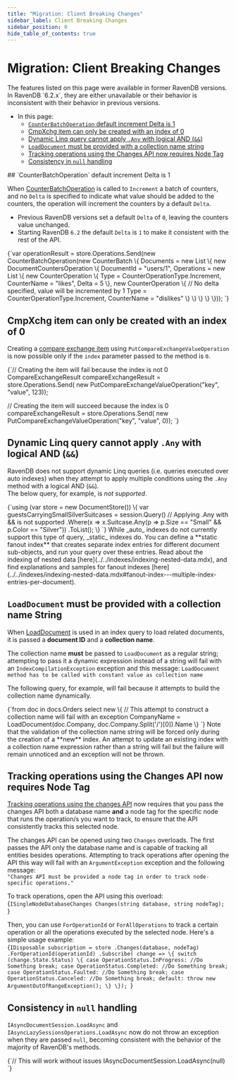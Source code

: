 ```yaml
---
title: "Migration: Client Breaking Changes"
sidebar_label: Client Breaking Changes
sidebar_position: 0
hide_table_of_contents: true
---
```



# Migration: Client Breaking Changes
<Admonition type="note" title="Note">
The features listed on this page were available in former RavenDB versions.  
In RavenDB `6.2.x`, they are either unavailable or their behavior is inconsistent 
with their behavior in previous versions.  

* In this page:
   * [`CounterBatchOperation` default increment Delta is 1](../../migration/client-api/client-breaking-changes.mdx#counterbatchoperation-default-increment-delta-is-1)  
   * [CmpXchg item can only be created with an index of 0](../../migration/client-api/client-breaking-changes.mdx#cmpxchg-item-can-only-be-created-with-an-index-of-0)  
   * [Dynamic Linq query cannot apply `.Any` with logical AND (`&&`)](../../migration/client-api/client-breaking-changes.mdx#dynamic-linq-query-cannot-apply-.any-with-logical-and-(&&))  
   * [`LoadDocument` must be provided with a collection name string](../../migration/client-api/client-breaking-changes.mdx#loaddocument-must-be-provided-with-a-collection-name-string)  
   * [Tracking operations using the Changes API now requires Node Tag](../../migration/client-api/client-breaking-changes.mdx#tracking-operations-using-the-changes-api-now-requires-node-tag)  
   * [Consistency in `null` handling](../../migration/client-api/client-breaking-changes.mdx#consistency-in-null-handling)  

</Admonition>
## `CounterBatchOperation` default increment Delta is 1

When [CounterBatchOperation](../../client-api/operations/counters/counter-batch.mdx) is 
called to `Increment` a batch of counters, and no `Delta` is specified to indicate 
what value should be added to the counters, the operation will increment the counters 
by a default `Delta`.  

  * Previous RavenDB versions set a default `Delta` of `0`, leaving the counters value unchanged.  
  * Starting RavenDB `6.2` the default `Delta` is `1` to make it consistent with the rest of the API.  

<TabItem value="CounterBatchOperation" label="CounterBatchOperation">
<CodeBlock language="csharp">
{`var operationResult = store.Operations.Send(new CounterBatchOperation(new CounterBatch
\{
    Documents = new List<DocumentCountersOperation>
    \{
        new DocumentCountersOperation
        \{
            DocumentId = "users/1",
            Operations = new List<CounterOperation>
            \{
                new CounterOperation
                \{
                    Type = CounterOperationType.Increment,
                    CounterName = "likes",
                    Delta = 5
                \},
                new CounterOperation
                \{
                    // No delta specified, value will be incremented by 1
                    Type = CounterOperationType.Increment,
                    CounterName = "dislikes"
                \}
            \}
        \}
    \}
\}));
`}
</CodeBlock>
</TabItem>



## CmpXchg item can only be created with an index of 0

Creating a [compare exchange item](../../client-api/operations/compare-exchange/put-compare-exchange-value.mdx) 
using `PutCompareExchangeValueOperation` is now possible only if the `index` parameter 
passed to the method is `0`.  

<TabItem value="CmpXchg" label="CmpXchg">
<CodeBlock language="csharp">
{`// Creating the item will fail because the index is not 0
CompareExchangeResult<string> compareExchangeResult
    = store.Operations.Send(
        new PutCompareExchangeValueOperation<string>("key", "value", 123));

// Creating the item will succeed because the index is 0
compareExchangeResult = store.Operations.Send(
        new PutCompareExchangeValueOperation<string>("key", "value", 0));
`}
</CodeBlock>
</TabItem>  



## Dynamic Linq query cannot apply `.Any` with logical AND (`&&`)

RavenDB does not support dynamic Linq queries (i.e. queries executed over auto indexes) 
when they attempt to apply multiple conditions using the `.Any` method with a logical AND (`&&`).  
The below query, for example, is *not supported*.  

<TabItem value="sql" label="sql">
<CodeBlock language="sql">
{`using (var store = new DocumentStore())
\{
    var guestsCarryingSmallSilverSuitcases = session.Query<Guest>()
        // Applying .Any with && is not supported
        .Where(x => x.Suitcase.Any(p => p.Size == "Small" && p.Color == "Silver"))
        .ToList();
\}
`}
</CodeBlock>
</TabItem>

<Admonition type="info" title="Info">
While _auto_ indexes do not currently support this type of query, _static_ indexes do.  
You can define a **static fanout index** that creates separate index entries for different 
document sub-objects, and run your query over these entries.  
Read about the indexing of nested data [here](../../indexes/indexing-nested-data.mdx),  
and find explanations and samples for fanout indexes [here](../../indexes/indexing-nested-data.mdx#fanout-index---multiple-index-entries-per-document).  
</Admonition>



## `LoadDocument` must be provided with a collection name String

When [LoadDocument](../../indexes/indexing-related-documents.mdx) is used in an index query 
to load related documents, it is passed a **document ID** and a **collection name**.  

The collection name **must** be passed to `LoadDocument` as a regular string; attempting 
to pass it a dynamic expression instead of a string will fail with an `IndexCompilationException` 
exception and this message: `LoadDocument method has to be called with constant value as collection name`

The following query, for example, will fail because it attempts to build the collection name dynamically.  

<TabItem value="sql" label="sql">
<CodeBlock language="sql">
{`from doc in docs.Orders
select new \{
    // This attempt to construct a collection name will fail with an exception
    CompanyName = LoadDocument(doc.Company, doc.Company.Split('/')[0]).Name
\}
`}
</CodeBlock>
</TabItem>

<Admonition type="note" title="Note">
Note that the validation of the collection name string will be forced only during 
the creation of a **new** index. 
An attempt to update an existing index with a collection name expression rather 
than a string will fail but the failure will remain unnoticed and an exception 
will not be thrown.
</Admonition>



## Tracking operations using the Changes API now requires Node Tag

[Tracking operations using the changes API](../../client-api/changes/how-to-subscribe-to-operation-changes.mdx) 
now requires that you pass the changes API both a database name **and** a node tag for the specific node that 
runs the operation/s you want to track, to ensure that the API consistently tracks this selected node.  

The changes API can be opened using two `Changes` overloads. The first passes the API only the database name 
and is capable of tracking all entities besides operations. Attempting to track operations after opening the 
API this way will fail with an `ArgumentException` exception and the following message:  
`"Changes API must be provided a node tag in order to track node-specific operations."`

To track operations, open the API using this overload:  
<TabItem value="changes-definition" label="changes-definition">
<CodeBlock language="csharp">
{`ISingleNodeDatabaseChanges Changes(string database, string nodeTag);
`}
</CodeBlock>
</TabItem>  

Then, you can use `ForOperationId` or `ForAllOperations` to track a certain operation or all 
the operations executed by the selected node. Here's a simple usage example:  
<TabItem value="changes_ForOperationId" label="changes_ForOperationId">
<CodeBlock language="csharp">
{`IDisposable subscription = store
    .Changes(database, nodeTag)
    .ForOperationId(operationId)
    .Subscribe(
        change =>
        \{
            switch (change.State.Status)
            \{
                case OperationStatus.InProgress:
                    //Do Something
                    break;
                case OperationStatus.Completed:
                    //Do Something
                    break;
                case OperationStatus.Faulted:
                    //Do Something
                    break;
                case OperationStatus.Canceled:
                    //Do Something
                    break;
                default:
                    throw new ArgumentOutOfRangeException();
            \}
        \});
`}
</CodeBlock>
</TabItem>  
 


## Consistency in `null` handling

`IAsyncDocumentSession.LoadAsync` and `IAsyncLazySessionsOperations.LoadAsync` now 
do not throw an exception when they are passed `null`, becoming consistent with the 
behavior of the majority of RavenDB's methods.  

<TabItem value="csharp" label="csharp">
<CodeBlock language="csharp">
{`// This will work without issues
IAsyncDocumentSession.LoadAsync(null)
`}
</CodeBlock>
</TabItem>



